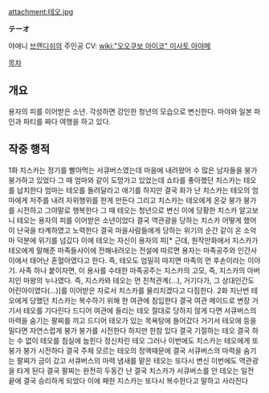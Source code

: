 attachment:테오.jpg

'''テーオ'''

야애니 [[브랜디쉬]]의 주인공 CV: [[wiki:"오오쿠보 아이코" 미사토 아야메]]

[[목차]]

== 개요 ==
용자의 피를 이어받은 소년. 각성하면 강인한 청년의 모습으로 변신한다. 마야와 일본 파인과 파티를 짜다 여행을 하고 있다.

== 작중 행적 ==
1화 치스카는 정기를 빨아먹는 서큐버스였는데 마을에 내려왔어 수 많은 남자들을 붕가 붕가하고 있었다 그 때 엄마와 같이 도망가고 있었는데 쇼타를 좋아했던 치스카는 테오를 납치한다 엄마는 테오를 돌려달라고 애기를 하지만 결국 화가 난 치스카는 테오의 엄마에게 저주를 내려 자위행위를 한게 만든다 그리고 치스카는 테오에게 온갖 붕가 붕가를 시전하고 그야말로 행복한다 그 때 테오는 청년으로 변신 이에 당황한 치스카 알고보니 테오는 용자의 피를 이어받은 소년이었다 결국 역관광을 당하는 치스카 어떻게 했어 이 난국을 타계하였고 노력한다 결국 마을사람들에게 당하는 위기의 순간 같이 온 소악마 덕분에 위기를 넘깄다 이에 테오는 자신이 용자의 피[* 근데, 원작만화에서 지스카가 테오에게 말해준 마족들사이에 전해내려오는 전설에 따르면 용자는 마족공주와 인간사이에서 태어난 혼혈아였다고 한다. 즉, 테오도 엄밀히 따지면 마족의 먼 후손이라는 이야기. 사족 하나 붙이자면, 이 용사를 수태한 마족공주는 지스카의 고모, 즉, 지스카의 아버지인 마왕의 누나였다. 즉, 지스카와 테오는 먼 친척관계(...), 거기다가, 그 상대인간도 어린아이였다(...)]를 이어받은 자로서 치스카를 물리치겠다고 다짐한다.
2화  지난번 테오에게 당했던 치스카는 복수하기 위해 한 여관에 침입한다 결국 여관 메이드로 변장 거기서 테오를 기다린다 드디어 여관에 들리는 테오 절대로 당하지 않게 다면 서큐버스의 마력을 숨기는 팔찌를 끼고 드디어 테오가 있는 목욕탕에 들어갔다 거기서 테오에 등을 밀다면 자연스럽게 붕가 붕가를 시전한다 하지만 한참 있다 결국 기절하는 테오 결국 하는 수 없이 테오를 침실에 눕힌다 정신차린 테오 그러나 이번에도 치스카는 테오에게 또 붕가 붕가 시전하다 결국 주체 모르는 테오의 정액때문에 결국 서큐버스의 마력을 숨기는 팔찌가 금이 갔고 서큐버스의 마력 냄새를 맡은 테오는 또다시 변신 이번에도 역관광을 타게 된다 결국 팔찌는 완전히 두동간 난 결국 치스카가 서큐버스를 안 테오는 일전 끝에 결국 승리하게 되었다 이에 패한 지스카는 또다시 복수한다고 말하고 사라진다
